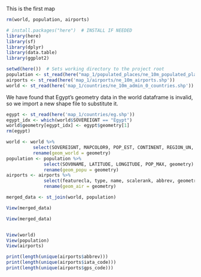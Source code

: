 This is the first map
```r
rm(world, population, airports)
```

```r
# install.packages("here")  # INSTALL IF NEEDED
library(here)
library(sf)
library(dplyr)
library(data.table)
library(ggplot2)

setwd(here())  # Sets working directory to the project root
population <- st_read(here("map_1/populated_places/ne_10m_populated_places.shp"))
airports <- st_read(here('map_1/airports/ne_10m_airports.shp'))
world <- st_read(here('map_1/countries/ne_10m_admin_0_countries.shp'))
```

We have found that Egypt's geometry data in the world dataframe is invalid, so we import a new shape file to substitute it.
```r
egypt <- st_read(here('map_1/countries/eg.shp'))
egypt_idx <- which(world$SOVEREIGNT == "Egypt")
world$geometry[egypt_idx] <- egypt$geometry[1]
rm(egypt)
```
```r
world <- world %>% 
          select(SOVEREIGNT, MAPCOLOR9, POP_EST, CONTINENT, REGION_UN, SUBREGION, LABEL_X, LABEL_Y, geometry) %>% 
          rename(geom_world = geometry)
population <- population %>% 
              select(SOV0NAME, LATITUDE, LONGITUDE, POP_MAX, geometry) %>% 
              rename(geom_popu = geometry)
airports <- airports %>% 
              select(featurecla, type, name, scalerank, abbrev, geometry) %>% 
              rename(geom_air = geometry)

merged_data <- st_join(world, population)

View(merged_data)
```
```r
View(merged_data)
```

```r
```
```r
View(world)
View(population)
View(airports)
```

```r
print(length(unique(airports$abbrev)))
print(length(unique(airports$iata_code)))
print(length(unique(airports$gps_code)))
```
